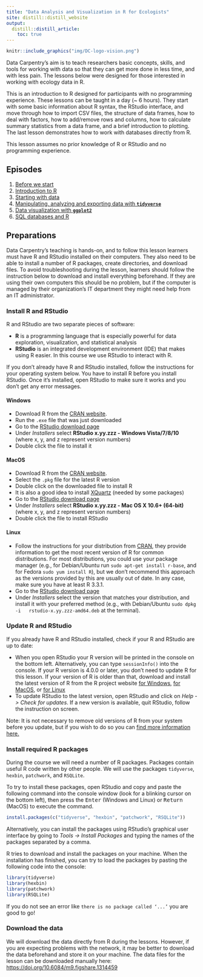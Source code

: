 ```yaml
---
title: "Data Analysis and Visualization in R for Ecologists"
site: distill::distill_website
output: 
  distill::distill_article:
    toc: true
---
```


```r
knitr::include_graphics("img/DC-logo-vision.png")
```

Data Carpentry's aim is to teach researchers basic concepts, skills,
and tools for working with data so that they can get more done in less
time, and with less pain. The lessons below were designed for those interested
in working with ecology data in R.

This is an introduction to R designed for participants with no programming
experience. These lessons can be taught in a day (~ 6 hours). They start with
some basic information about R syntax, the RStudio interface, and move through
how to import CSV files, the structure of data frames, how to deal with factors,
how to add/remove rows and columns, how to calculate summary statistics from a
data frame, and a brief introduction to plotting. The last lesson demonstrates
how to work with databases directly from R.

This lesson assumes no prior knowledge of R or RStudio and no programming 
experience.


## Episodes

1. [Before we start](00-before-we-start.html)
2. [Introduction to R](01-intro-to-r.html)
3. [Starting with data](02-starting-with-data.html)
4. [Manipulating, analyzing and exporting data with **`tidyverse`**](03-dplyr.html)
5. [Data visualization with **`ggplot2`**](04-visualization-ggplot2.html)
6. [SQL databases and R](05-r-and-databases.html)


## Preparations

Data Carpentry's teaching is hands-on, and to follow this lesson 
learners must have R and RStudio installed on their computers. They also need 
to be able to install a number of R packages, create directories, and download 
files. To avoid troubleshooting during the lesson, learners should follow the 
instruction below to download and install everything beforehand.
If they are using their own computers this should be no problem, 
but if the computer is managed by their organization's IT department 
they might need help from an IT administrator. 

### Install R and RStudio

R and RStudio are two separate pieces of software: 

* **R** is a programming language that is especially powerful for data 
  exploration, visualization, and statistical analysis
* **RStudio** is an integrated development environment (IDE) that makes using 
  R easier. In this course we use RStudio to interact with R. 
  
If you don't already have R and RStudio installed, follow the instructions for 
your operating system below. You have to install R before you install RStudio.
Once it's installed, open RStudio to make sure it works and you don't get any
error messages.

#### Windows

* Download R from the 
  [CRAN website](https://cran.r-project.org/bin/windows/base/release.htm).
* Run the `.exe` file that was just downloaded
* Go to the [RStudio download page](https://www.rstudio.com/products/rstudio/download/#download)
* Under *Installers* select **RStudio x.yy.zzz - Windows
  Vista/7/8/10** (where x, y, and z represent version numbers)
* Double click the file to install it

#### MacOS

* Download R from
  the [CRAN website](https://cran.r-project.org/bin/macosx/).
* Select the `.pkg` file for the latest R version
* Double click on the downloaded file to install R
* It is also a good idea to install [XQuartz](https://www.xquartz.org/) (needed
  by some packages)
* Go to the [RStudio download page](https://www.rstudio.com/products/rstudio/download/#download)
* Under *Installers* select **RStudio x.yy.zzz - Mac OS X 10.6+ (64-bit)**
  (where x, y, and z represent version numbers)
* Double click the file to install RStudio

#### Linux

* Follow the instructions for your distribution
  from [CRAN](https://cloud.r-project.org/bin/linux), they provide information
  to get the most recent version of R for common distributions. For most
  distributions, you could use your package manager (e.g., for Debian/Ubuntu run
  `sudo apt-get install r-base`, and for Fedora `sudo yum install R`), but we
  don't recommend this approach as the versions provided by this are
  usually out of date. In any case, make sure you have at least R 3.3.1.
* Go to the
  [RStudio download page](https://www.rstudio.com/products/rstudio/download/#download)
* Under *Installers* select the version that matches your distribution, and
  install it with your preferred method (e.g., with Debian/Ubuntu `sudo dpkg -i
  rstudio-x.yy.zzz-amd64.deb` at the terminal).

### Update R and RStudio

If you already have R and RStudio installed, check if your R and RStudio are 
up to date:

* When you open RStudio your R version will be printed in the console on 
  the bottom left. Alternatively, you can type `sessionInfo()` into the console.
  If your R version is 4.0.0 or later, you don't need to update R for this 
  lesson. If your version of R is older than that, download and install the 
  latest version of R from the R project website
  [for Windows](https://cran.r-project.org/bin/windows/base/), 
  [for MacOS](https://cran.r-project.org/bin/macosx/),
  or [for Linux](https://cran.r-project.org/bin/linux/)
* To update RStudio to the latest version, open RStudio and click on 
  *Help -> Check for updates*. If a new version is available, quit RStudio, 
  follow the instruction on screen.
  

<aside>
Note: It is not necessary to remove old versions of R from your system before 
you update, but if you wish to do so you can 
[find more information here.](https://cran.r-project.org/bin/windows/base/rw-FAQ.html#How-do-I-UNinstall-R_003f) 
</aside>
  

### Install required R packages

During the course we will need a number of R packages. Packages contain useful 
R code written by other people. We will use the packages 
`tidyverse`, `hexbin`, `patchwork`, and `RSQLite`.

To try to install these packages, open RStudio and copy and paste the following 
command into the console window (look for a blinking cursor on the bottom left),
then press the <kbd>Enter</kbd> (Windows and Linux) or <kbd>Return</kbd> (MacOS) 
to execute the command.

```r
install.packages(c("tidyverse", "hexbin", "patchwork", "RSQLite"))
```

Alternatively, you can install the packages using RStudio's graphical user 
interface by going to *Tools -> Install Packages* and typing the names of the 
packages separated by a comma.

R tries to download and install the packages on your machine.
When the installation has finished, you can try to load the
packages by pasting the following code into the console:

```r
library(tidyverse)
library(hexbin)
library(patchwork)
library(RSQLite)
```

If you do not see an error like `there is no package called ‘...’` you are good 
to go! 


### Download the data

We will download the data directly from R during the lessons. However, if you 
are expecting problems with the network, it may be better to download the data 
beforehand and store it on your machine. The data files for the lesson can be
downloaded manually here: <https://doi.org/10.6084/m9.figshare.1314459>
